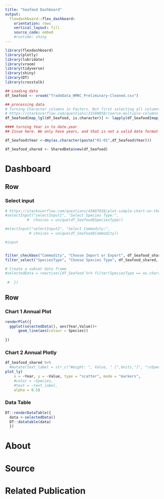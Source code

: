 ```yaml
---
title: "Seafood Dashboard"
output: 
  flexdashboard::flex_dashboard:
    orientation: rows
    vertical_layout: fill
    source_code: embed
    #runtime: shiny
---
```


```r
library(flexdashboard)
library(plotly)
library(lubridate)
library(vroom)
library(tidyverse)
library(shiny)
library(DT)
library(crosstalk)
```

```r
## Loading data
df_Seafood <- vroom("TradeData_HMRC_Preliminary-Cleaned.csv")

## processing data
# Turning Character columns in Factors. But first selecting all columns of class = Character
# https://stackoverflow.com/questions/33180058/coerce-multiple-columns-to-factors-at-once
df_Seafood[map_lgl(df_Seafood, is.character)] <- lapply(df_Seafood[map_lgl(df_Seafood, is.character)], factor)

#### turning Year in to date.year
## Issue here. We only have years, and that is not a valid date format for plotting. But, since the values are annual sum. But, for plotting it looks better using the 1st of Jan. If we would use e.g. the 31.12.2019, it would look like the data is for 2020 :( 

df_Seafood$Year <-dmy(as.character(paste("01-01",df_Seafood$Year)))

df_Seafood_shared <- SharedData$new(df_Seafood)

```

Dashboard
=======================================================================

## Row {.sidebar}

### Select input

```r

# https://stackoverflow.com/questions/45887038/plot-simple-chart-on-the-basis-of-data-subset-in-flexdashboard
#selectInput("selectInput1", "Select Species Type:", 
          #  choices = unique(df_Seafood$SpeciesType))

#electInput("selectInput2", "Select Commodity:", 
           # choices = unique(df_Seafood$Commodity))

#input


filter_checkbox("Commodity", "Choose Import or Export", df_Seafood_shared, ~Commodity)
filter_select("SpeciesType", "Choose Species Type", df_Seafood_shared, ~SpeciesType)
```

```r
# Create a subset data frame 
#selectedData = reactive({df_Seafood %>% filter(SpeciesType == as.character(input$selectInput1), Commodity == as.character(input$selectInput2)) 
  
 #  })
```


## Row {.tabset .tabset-fade}

### Chart 1 Annual Plot

```r
renderPlot({
  ggplot(selectedData(), aes(Year,Value))+
      geom_line(aes(colour = Species))
    
})
```

### Chart 2 Annual Plotly

```r
df_Seafood_shared %>%
  #mutate(text_label = str_c("Weight: ", Value, " [",Units,"]", "\nSpecies: ", Species, ", ", SpeciesType)) %>% 
plot_ly(
    x = ~Year, y = ~Value, type = "scatter", mode = "markers",
    #color = ~Species, 
    #text = ~text_label,
    alpha = 0.5)
```


### Data Table

```r

DT::renderDataTable({
  data <-selectedData()
  DT::datatable(data)
  })

```


About
=======================================================================

Source
=======================================================================

Related Publication
=======================================================================